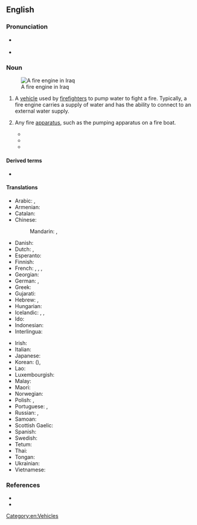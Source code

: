 {{also|fire-engine}}
==English==
{{wikipedia}}

===Pronunciation===
* {{a|UK|Australia}} {{IPA|en|/faɪə(ɹ).ɛn.dʒɪn/}}
* {{a|US}} {{enPR|fīər ĕn jĭn}} {{IPA|en|/faɪɚ.ɛn.dʒɪn/}}

===Noun===
{{en-noun}}
[[Image:Baghdad fire department engine Iraq.jpg|thumb|A fire engine in Iraq]]

# {{lb|en|firefighting}} A [[vehicle]] used by [[firefighter]]s to pump water to fight a fire. Typically, a fire engine carries a supply of water and has the ability to connect to an external water supply.
# {{lb|en|archaic}} Any fire [[apparatus]], such as the pumping apparatus on a fire boat.
#* {{quote-book|en|year=1844|title=A Treatise on the Cornish Pumping Engine - Parts 1-3  |author= William Pole |page=110 |ISBN= |passage=A plan somewhat similar to this was adopted by Smeaton in the boiler of his portable '''fire engine'''. }}
#* {{quote-book|en|year=1866|title=Fires, Fire Engines, and Fire Brigades: With a History of Manual and Steam Fire Engines |author=Charles Frederick T. Young  |page=93 |ISBN= |passage=In the same year a very compact arrangement for a stationary '''fire engine''' was described by Mr. Wm. Baddeley, in which he proposed it should be worked like a capstan by means of handspikes, and it could be bolted down to a ship's deck, or fastened wherever wanted. }}
#* {{quote-book|en|year=1868|title=A Treatise on the Steam-engine in Its Various Applications to Mines, Mills, Steam Navigation, Railways, and Agriculture |author= John Bourne |page=4 |ISBN= |passage=This discovery gave a great impulse to mechanical ingenuity, and many schemes were contrived to make this new agent available as a motive power; but the first of these projects that appears to have been of any avail was the '''fire engine''' of Captain Tomas Savery, who produced a vacuum by condensing steam in close vessels, and then applied the vaccuum so obtained to the elevation of water. }}

====Derived terms====
* {{l|en|fire engine red}}

====Translations====
{{trans-top|fire truck}}
* Arabic: {{t|ar|حَرِيق مُحَرِّك|m}}, {{t|ar|سيارة إطفاء الحريق }}
* Armenian: {{t|hy|հրշեջ մեքենա}}
* Catalan: {{t+|ca|camió de bombers|m}}
* Chinese:
*: Mandarin: {{t+|cmn|消防車|sc=Hani}}, {{t+|cmn|消防车|tr=xiāofángchē|sc=Hani}}
* Danish: {{t+|da|brandbil|c}}
* Dutch: {{t+|nl|brandweerauto|m}}, {{t+|nl|brandweerwagen|m}}
* Esperanto: {{t|eo|fajropumpilo}}
* Finnish: {{t+|fi|paloauto}}
* French: {{t|fr|camion d'incendie|m}}, {{t+|fr|pompe à incendie|f}}, {{t|fr|voiture de pompiers|f}}, {{t|fr|camion de pompiers|m}}
* Georgian: {{t|ka|სახანძრო მანქანა|sc=Geor}}
* German: {{t|de|Feuerwehrwagen|m}}, {{t|de|Feuerwehrspritze|f}}
* Greek: {{t-needed|el}}
* Gujarati: {{t|gu|લાયબંબો}}
* Hebrew: {{t+|he|כַּבָּאִית|f|tr=kabait}}, {{t+|he|רֶכֶב כִּבּוּי|m|tr=rekhev kibui}}
* Hungarian: {{t+|hu|tűzoltóautó}}
* Icelandic: {{t|is|brunabíll|m}}, {{t|is|slökkvibíll|m}}, {{t|is|slökkviliðsbíll|m}}
* Ido: {{t+|io|incendiopumpilo}}
* Indonesian: {{t|id|mobil pemadam kebakaran}}
* Interlingua: {{t|ia|pumpa de incendios}}
{{trans-mid}}
* Irish: {{t|ga|inneall dóiteáin|m}}
* Italian: {{t|it|mezzo antincendio|m}}
* Japanese: {{t|ja|消防車|tr=しょうぼうしゃ, shōbōsha}}
* Korean: {{t+|ko|소방차}} ({{t+|ko|消防車|sc=Hani}}), {{t+|ko|구급차}}
* Lao: {{t|lo|ລົດອັກຄີໄຟ}}
* Luxembourgish: {{t|lb|Pompjeesgefier|n}}
* Malay: {{t|ms|kereta bomba}}
* Maori: {{t|mi|waka tinei ahi}}
* Norwegian: {{t|no|brannbil|m}}
* Polish: {{t|pl|wóz strażacki|m}}, {{t|pl|samochód pożarniczy|m}}
* Portuguese: {{t|pt|carro de bombeiro|m}}, {{t|pt|carro de bombeiros|m}}
* Russian: {{t+|ru|пожа́рная маши́на|f}}, {{t+|ru|пожа́рный автомоби́ль|m}}
* Samoan: {{t-needed|sm}}
* Scottish Gaelic: {{t|gd|einnsean-smàlaidh|m}}
* Spanish: {{t|es|coche de bomberos|m}}
* Swedish: {{t+|sv|brandbil|c}}
* Tetum: {{t-needed|tet}}
* Thai: {{t|th|รถดับเพลิง}}
* Tongan: {{t-needed|to}}
* Ukrainian: {{t|uk|пожежна машина|f}}
* Vietnamese: {{t|vi|xe cứu hỏa}}
{{trans-bottom}}

===References===
* {{R:Century 1911}}
* {{R:OneLook}}

[[Category:en:Vehicles]]